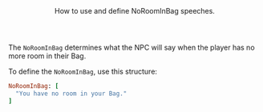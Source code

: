 <Header title="NoRoomInBag">
  How to use and define NoRoomInBag speeches.
</Header>

The `NoRoomInBag` determines what the NPC will say when the player has no more room in their Bag.

<PMSpeeches speech="NoRoomInBag"/>

To define the `NoRoomInBag`, use this structure:
<br/>
```ruby
NoRoomInBag: [
  "You have no room in your Bag."
]
```
<ImageWithCaption src="/images/documentation/poke-market/NoRoomInBag.png" caption="NoRoomInBag"/>